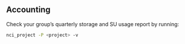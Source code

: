 

## **Accounting**

Check your group's quarterly storage and SU usage report by running: 

```bash 
nci_project -P <project> -v
```